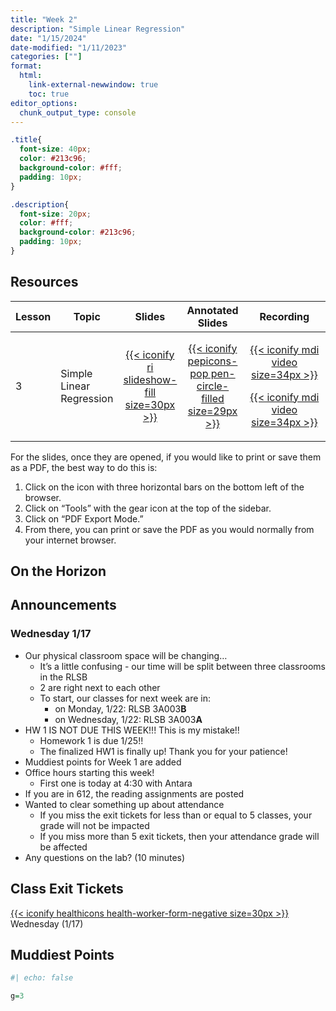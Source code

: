 ```yaml
---
title: "Week 2"
description: "Simple Linear Regression"
date: "1/15/2024"
date-modified: "1/11/2023"
categories: [""]
format: 
  html:
    link-external-newwindow: true
    toc: true
editor_options: 
  chunk_output_type: console
---
```


```css
.title{
  font-size: 40px;
  color: #213c96;
  background-color: #fff;
  padding: 10px;
}

.description{
  font-size: 20px;
  color: #fff;
  background-color: #213c96;
  padding: 10px;
}
```

## Resources

+--------+--------------------------+---------------------------------------------------------------------------------------------+-----------------------------------------------------------------------------------------------------------------------+----------------------------------------------------------------------------------------------------------------------------------------------------------------------------------------------------------------------------------------------------------------------------------------------------------------------------------------------------------------------------------+
| Lesson | Topic                    | Slides                                                                                      | Annotated Slides                                                                                                      | Recording                                                                                                                                                                                                                                                                                                                                                                        |
+========+==========================+:===========================================================================================:+:=====================================================================================================================:+:================================================================================================================================================================================================================================================================================================================================================================================:+
| 3      | Simple Linear Regression | [[{{< iconify ri slideshow-fill size=30px >}}](/slides/03_SLR.qmd)]{style="color:#f8f5f0;"} | [[{{< iconify pepicons-pop pen-circle-filled size=29px >}}](/slides_annotated/03_SLR_01.pdf)]{style="color:#f8f5f0;"} | [[{{< iconify mdi video size=34px >}}](https://ohsuitg-my.sharepoint.com/personal/wakim_ohsu_edu/_layouts/15/stream.aspx?id=%2Fpersonal%2Fwakim%5Fohsu%5Fedu%2FDocuments%2FTeaching%2FClasses%2FW2024%5FBSTA%5F512%5F612%2FStudent%5Ffiles%2FRecordings%2F03%5FSLR%5F01%2Emp4&referrer=StreamWebApp%2EWeb&referrerScenario=AddressBarCopied%2Eview)]{style="color:#f8f5f0;"}     |
|        |                          |                                                                                             |                                                                                                                       |                                                                                                                                                                                                                                                                                                                                                                                  |
|        |                          |                                                                                             |                                                                                                                       | [[{{< iconify mdi video size=34px >}}](https://ohsuitg-my.sharepoint.com/personal/wakim_ohsu_edu/_layouts/15/stream.aspx?id=%2Fpersonal%2Fwakim%5Fohsu%5Fedu%2FDocuments%2FTeaching%2FClasses%2FW2024%5FBSTA%5F512%5F612%2FStudent%5Ffiles%2FRecordings%2F03%5FSLR%5F01%5F2%2Emp4&referrer=StreamWebApp%2EWeb&referrerScenario=AddressBarCopied%2Eview)]{style="color:#f8f5f0;"} |
+--------+--------------------------+---------------------------------------------------------------------------------------------+-----------------------------------------------------------------------------------------------------------------------+----------------------------------------------------------------------------------------------------------------------------------------------------------------------------------------------------------------------------------------------------------------------------------------------------------------------------------------------------------------------------------+

For the slides, once they are opened, if you would like to print or save them as a PDF, the best way to do this is:

1.  Click on the icon with three horizontal bars on the bottom left of the browser.
2.  Click on "Tools" with the gear icon at the top of the sidebar.
3.  Click on "PDF Export Mode."
4.  From there, you can print or save the PDF as you would normally from your internet browser.

## On the Horizon

## Announcements

### Wednesday 1/17

-   Our physical classroom space will be changing...
    -   It's a little confusing - our time will be split between three classrooms in the RLSB
    -   2 are right next to each other
    -   To start, our classes for next week are in:
        -   on Monday, 1/22: RLSB 3A003**B**
        -   on Wednesday, 1/22: RLSB 3A003**A**
-   HW 1 IS NOT DUE THIS WEEK!!! This is my mistake!!
    -   Homework 1 is due 1/25!!
    -   The finalized HW1 is finally up! Thank you for your patience!
-   Muddiest points for Week 1 are added
-   Office hours starting this week!
    -   First one is today at 4:30 with Antara
-   If you are in 612, the reading assignments are posted
-   Wanted to clear something up about attendance
    -   If you miss the exit tickets for less than or equal to 5 classes, your grade will not be impacted
    -   If you miss more than 5 exit tickets, then your attendance grade will be affected
-   Any questions on the lab? (10 minutes)

## Class Exit Tickets

[[{{< iconify healthicons health-worker-form-negative size=30px >}}](https://forms.office.com/Pages/ResponsePage.aspx?id=V3lz4rj6fk2U9pvWr59xWFMopmPUjRtDiHLswhgacNhUN0NNQklQRUxFMFQ5VkxNUUpXTjIzWEcwNC4u)]{style="color:#f8f5f0;"} Wednesday (1/17)

## Muddiest Points

```r
#| echo: false

g=3
```
